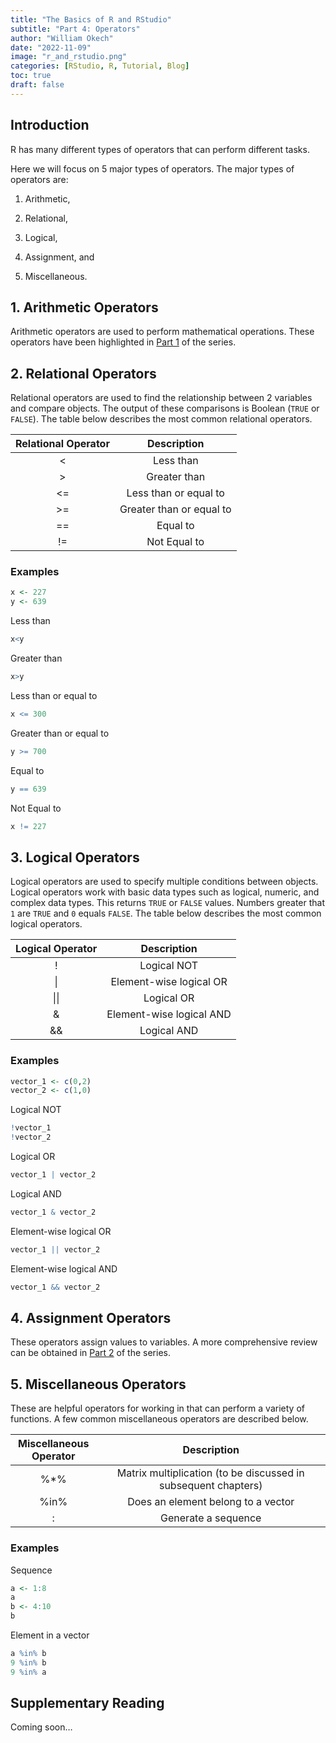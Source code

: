 ```yaml
---
title: "The Basics of R and RStudio"
subtitle: "Part 4: Operators"
author: "William Okech"
date: "2022-11-09"
image: "r_and_rstudio.png"
categories: [RStudio, R, Tutorial, Blog]
toc: true
draft: false
---
```


## Introduction

R has many different types of operators that can perform different tasks.

Here we will focus on 5 major types of operators. The major types of operators are:

1.  Arithmetic,

2.  Relational,

3.  Logical,

4.  Assignment, and

5.  Miscellaneous.

## 1. Arithmetic Operators

Arithmetic operators are used to perform mathematical operations. These operators have been highlighted in [Part 1](/posts/series_1/new_post_2/post_2.html) of the series.

## 2. Relational Operators

Relational operators are used to find the relationship between 2 variables and compare objects. The output of these comparisons is Boolean (`TRUE` or `FALSE`). The table below describes the most common relational operators.

| Relational Operator |       Description        |
|:-------------------:|:------------------------:|
|         \<          |        Less than         |
|         \>          |       Greater than       |
|         \<=         |  Less than or equal to   |
|         \>=         | Greater than or equal to |
|         ==          |         Equal to         |
|         !=          |       Not Equal to       |

### Examples

```r
x <- 227
y <- 639
```

Less than

```r
x<y
```

Greater than

```r
x>y
```

Less than or equal to

```r
x <= 300
```

Greater than or equal to

```r
y >= 700
```

Equal to

```r
y == 639
```

Not Equal to

```r
x != 227
```

## 3. Logical Operators

Logical operators are used to specify multiple conditions between objects. Logical operators work with basic data types such as logical, numeric, and complex data types. This returns `TRUE` or `FALSE` values. Numbers greater that `1` are `TRUE` and `0` equals `FALSE`. The table below describes the most common logical operators.

| Logical Operator |       Description        |
|:----------------:|:------------------------:|
|        !         |       Logical NOT        |
|        \|        | Element-wise logical OR  |
|       \|\|       |        Logical OR        |
|        &         | Element-wise logical AND |
|        &&        |       Logical AND        |

### Examples

```r
vector_1 <- c(0,2)
vector_2 <- c(1,0)
```

Logical NOT

```r
!vector_1
!vector_2
```

Logical OR

```r
vector_1 | vector_2
```

Logical AND

```r
vector_1 & vector_2
```

Element-wise logical OR

```r
vector_1 || vector_2
```

Element-wise logical AND

```r
vector_1 && vector_2
```

## 4. Assignment Operators

These operators assign values to variables. A more comprehensive review can be obtained in [Part 2](/posts/series_1/new_post_3/post_3.html) of the series.

## 5. Miscellaneous Operators

These are helpful operators for working in that can perform a variety of functions. A few common miscellaneous operators are described below.

| Miscellaneous Operator |                          Description                           |
|:----------------------:|:--------------------------------------------------------------:|
|          %\*%          | Matrix multiplication (to be discussed in subsequent chapters) |
|          %in%          |               Does an element belong to a vector               |
|           :            |                      Generate a sequence                       |

### Examples

Sequence

```r
a <- 1:8
a
b <- 4:10
b
```

Element in a vector

```r
a %in% b
9 %in% b
9 %in% a

```

## Supplementary Reading

Coming soon...
